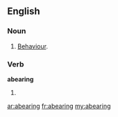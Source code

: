 ==English==

===Noun===
{{en-noun}}
# {{obsolete}} [[behaviour|Behaviour]].

===Verb===
'''abearing'''
# {{present participle of|[[abear]]}}

[[ar:abearing]]
[[fr:abearing]]
[[my:abearing]]